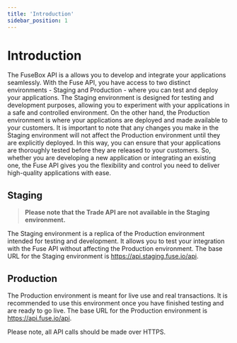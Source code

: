 ```yaml
---
title: 'Introduction'
sidebar_position: 1
---
```


# Introduction

The FuseBox API is a allows you to develop and integrate your applications seamlessly. With the Fuse API, you have access to two distinct environments - Staging and Production - where you can test and deploy your applications. The Staging environment is designed for testing and development purposes, allowing you to experiment with your applications in a safe and controlled environment. On the other hand, the Production environment is where your applications are deployed and made available to your customers. It is important to note that any changes you make in the Staging environment will not affect the Production environment until they are explicitly deployed. In this way, you can ensure that your applications are thoroughly tested before they are released to your customers. So, whether you are developing a new application or integrating an existing one, the Fuse API gives you the flexibility and control you need to deliver high-quality applications with ease.

## Staging

> **Please note that the Trade API are not available in the Staging environment.**

The Staging environment is a replica of the Production environment intended for testing and development. It allows you to test your integration with the Fuse API without affecting the Production environment. The base URL for the Staging environment is https://api.staging.fuse.io/api.

## Production

The Production environment is meant for live use and real transactions. It is recommended to use this environment once you have finished testing and are ready to go live. The base URL for the Production environment is https://api.fuse.io/api.

Please note, all API calls should be made over HTTPS.
